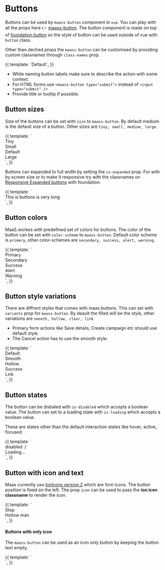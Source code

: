 

<Meta title="Styleguide/Buttons" />

# Buttons

Buttons can be used by `maass-button` component in `vue`. You can play with all the props here 👉 [maass-button](/story/components-button--primary). The button component is made on top of [foundation button](https://get.foundation/sites/docs/button.html)
so the style of button can be used outside of vue with `button` class.

Other than declred props the `maass-button` can be customised by providing custom classnames through `class-names` prop.

<Story name="default">
  {{
    template: `<maass-button size="" title="Press me">Default</maass-button>`,
  }}
</Story>

- While naming button labels make sure to describe the action with some context.
- For HTML forms use `<maass-button type="submit">` instead of `<input type="submit" />`
- Provide title or tooltip if possible.

## Button sizes

Size of the buttons can be set with `size` to `maass-button`. By default medium is the default size of a button. Other sizes are `tiny, small, medium, large`.

<Canvas>
  <Story name="sizes">
    {{
      template: `<div class="row">
          <div class="margin-horizontal-2">
              <maass-button size="tiny">Tiny</maass-button> 
          </div>
          <div class="margin-horizontal-2">
              <maass-button size="small">Small</maass-button> 
          </div>
          <div class="margin-horizontal-2">
              <maass-button size="">Default</maass-button> 
          </div>
          <div class="margin-horizontal-2">
              <maass-button size="large">Large</maass-button> 
          </div>
        </div>`,
    }}
  </Story>
</Canvas>

Buttons can expanded to full width by setting the `is-expanded` prop. For with by screen size or to make it responsive try with the classnames on
[Responsive Expanded buttons](https://get.foundation/sites/docs/button.html#responsive-expanded-buttons) with foundation.

<Canvas>
  <Story name="expanded">
    {{
      template: `<div class="row">
          <div class="columns">
              <maass-button size="large" is-expanded title="Micheal Scott said the rest">This is buttons is very long</maass-button> 
          </div>
        </div>`,
    }}
  </Story>
</Canvas>

## Button colors

MaaS.workes with predefined set of colors for buttons. The color of the button can be set with `color-scheme` to `maass-button`.
Default color scheme is `primary`, other color-schemes are `secondary, success, alert, warning`.

<Canvas>
  <Story name="colors">
    {{
      template: `<div class="row">
          <div class="margin-horizontal-2">
              <maass-button >Primary</maass-button> 
          </div>
          <div class="margin-horizontal-2">
              <maass-button color-scheme="secondary">Secondary</maass-button> 
          </div>
          <div class="margin-horizontal-2">
              <maass-button color-scheme="success">Success</maass-button> 
          </div>
          <div class="margin-horizontal-2">
              <maass-button color-scheme="alert">Alert</maass-button> 
          </div>
          <div class="margin-horizontal-2">
              <maass-button color-scheme="warning">Warning</maass-button> 
          </div>
        </div>`,
    }}
  </Story>
</Canvas>

## Button style variations

There are diffrent styles that comes with maas buttons. This can set with `variants` prop for `maass-button`. By deault the filled will be the style, other variations are `smooth, hollow, clear, link`

- Primary form actions like Save details, Create campaign etc should use default style.
- The Cancel action has to use the smooth style.

<Canvas>
  <Story name="variants">
    {{
      template: `<div class="row">
          <div class="margin-horizontal-2">
              <maass-button >Default</maass-button> 
          </div>
          <div class="margin-horizontal-2">
              <maass-button variant="smooth" color-scheme="alert">Smooth</maass-button> 
          </div>
          <div class="margin-horizontal-2">
              <maass-button color-scheme="secondary" variant="hollow">Hollow</maass-button> 
          </div>
          <div class="margin-horizontal-2">
              <maass-button color-scheme="success" variant="clear">Success</maass-button> 
          </div>
          <div class="margin-horizontal-2">
              <maass-button color-scheme="alert" variant="link">Link</maass-button> 
          </div>
        </div>`,
    }}
  </Story>
</Canvas>

## Button states

The button can be disbaled with `is-disabled` which accepts a boolean value. The button can set to a loading state with `is-loading` which accepts a boolean value.

These are states other than the default interaction states like hover, active, focused.

<Canvas>
  <Story name="states">
    {{
      template: `<div class="row">
          <div class="margin-horizontal-2">
              <maass-button color-scheme="alert" is-disabled>disabled :/</maass-button> 
          </div>
          <div class="margin-horizontal-2">
              <maass-button variant="smooth" color-scheme="primary" is-loading>Loading...</maass-button> 
          </div>
        </div>`,
    }}
  </Story>
</Canvas>

## Button with icon and text

Maas currently use [IonIcons version 2](https://ionic.io/ionicons/v2) which are font-icons. The button position is fixed on the left.
The prop `icon` can be used to pass the **ion icon classname** to render the icon.

<Canvas>
  <Story name="icons">
    {{
      template: `<div class="row">
          <div class="margin-horizontal-2">
              <maass-button color-scheme="alert" icon="ion-stop">Stop</maass-button> 
          </div>
          <div class="margin-horizontal-2">
              <maass-button icon="ion-person" variant="hollow">Hollow man</maass-button>
          </div>
        </div>`,
    }}
  </Story>
</Canvas>

#### Buttons with only icon

The `maass-button` can be used as an icon only button by keeping the button text empty.

<Canvas>
  <Story name="icononly">
    {{
      template: `<div class="row">
          <div class="margin-horizontal-2">
              <maass-button color-scheme="success" icon="ion-plus" size="tiny"></maass-button> 
          </div>
          <div class="margin-horizontal-2">
              <maass-button color-scheme="secondary" icon="ion-plus" size="small" variant="smooth"></maass-button>
          </div>
          <div class="margin-horizontal-2">
              <maass-button icon="ion-plus" variant="hollow"></maass-button>
          </div>
        </div>`,
    }}
  </Story>
</Canvas>
